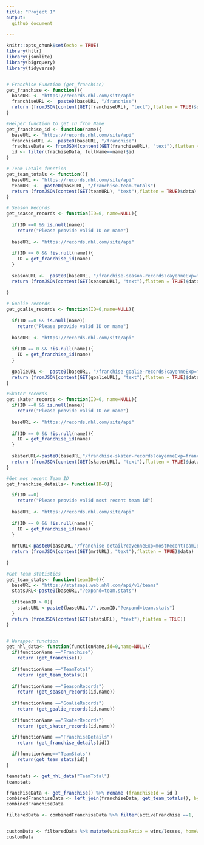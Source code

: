 ```yaml
---
title: "Project 1"
output:
  github_document    
    
---
```

```r
knitr::opts_chunk$set(echo = TRUE)
library(httr)
library(jsonlite)
library(bigrquery)
library(tidyverse)


# Franchise Function (get_franchise)
get_franchise <- function(){
  baseURL <- "https://records.nhl.com/site/api"
  franchiseURL <-  paste0(baseURL, "/franchise")
  return (fromJSON(content(GET(franchiseURL), "text"),flatten = TRUE)$data)
}

#Helper function to get ID from Name
get_franchise_id <- function(name){
  baseURL <- "https://records.nhl.com/site/api"
  franchiseURL <-  paste0(baseURL, "/franchise")
  frachiseData <- fromJSON(content(GET(franchiseURL), "text"),flatten = TRUE)$data
  id <- filter(frachiseData, fullName==name)$id
}

# Team Totals function
get_team_totals <- function(){
  baseURL <- "https://records.nhl.com/site/api"
  teamURL <-  paste0(baseURL, "/franchise-team-totals")
  return (fromJSON(content(GET(teamURL), "text"),flatten = TRUE)$data)
}

# Season Records
get_season_records <- function(ID=0, name=NULL){
  
  if(ID ==0 && is.null(name))
    return("Please provide valid ID or name")
  
  baseURL <- "https://records.nhl.com/site/api"
  
  if(ID == 0 && !is.null(name)){
    ID = get_franchise_id(name)
  }
    
  seasonURL <-  paste0(baseURL, "/franchise-season-records?cayenneExp=franchiseId=",ID)
  return (fromJSON(content(GET(seasonURL), "text"),flatten = TRUE)$data)
  
}

# Goalie records
get_goalie_records <- function(ID=0,name=NULL){
  
  if(ID ==0 && is.null(name))
    return("Please provide valid ID or name")
  
  baseURL <- "https://records.nhl.com/site/api"
  
  if(ID == 0 && !is.null(name)){
    ID = get_franchise_id(name)
  }
 
  goalieURL <-  paste0(baseURL, "/franchise-goalie-records?cayenneExp=franchiseId=",ID)
  return (fromJSON(content(GET(goalieURL), "text"),flatten = TRUE)$data)
}

#Skater records
get_skater_records <- function(ID=0, name=NULL){
  if(ID ==0 && is.null(name))
    return("Please provide valid ID or name")
  
  baseURL <- "https://records.nhl.com/site/api"
  
  if(ID == 0 && !is.null(name)){
    ID = get_franchise_id(name)
  }
 
  skaterURL<-paste0(baseURL,"/franchise-skater-records?cayenneExp=franchiseId=",ID)
  return (fromJSON(content(GET(skaterURL), "text"),flatten = TRUE)$data)
}

#Get mos recent Team ID
get_franchise_details<- function(ID=0){

  if(ID ==0)
    return("Please provide valid most recent team id")
  
  baseURL <- "https://records.nhl.com/site/api"
  
  if(ID == 0 && !is.null(name)){
    ID = get_franchise_id(name)
  }
 
  mrtURL<-paste0(baseURL,"/franchise-detail?cayenneExp=mostRecentTeamId=",ID)
  return (fromJSON(content(GET(mrtURL), "text"),flatten = TRUE)$data)
  
}

#Get Team statistics
get_team_stats<- function(teamID=0){
  baseURL <- "https://statsapi.web.nhl.com/api/v1/teams"
  statsURL<-paste0(baseURL,"?expand=team.stats")    
  
  if(teamID > 0){
    statsURL <-paste0(baseURL,"/",teamID,"?expand=team.stats") 
  }
  return (fromJSON(content(GET(statsURL), "text"),flatten = TRUE))
}


# Warapper function 
get_nhl_data<- function(functionName,id=0,name=NULL){
  if(functionName =="Franchise")
    return (get_franchise())
  
  if(functionName =="TeamTotal")
    return (get_team_totals())
  
  if(functionName =="SeasonRecords")
    return (get_season_records(id,name))
  
  if(functionName =="GoalieRecords")
    return (get_goalie_records(id,name))
  
  if(functionName =="SkaterRecords")
    return (get_skater_records(id,name))
  
  if(functionName =="FranchiseDetails")
    return (get_franchise_details(id))

  if(functionName=="TeamStats")
    return(get_team_stats(id))
}

teamstats <- get_nhl_data("TeamTotal")
teamstats
```

```r

franchiseData <- get_franchise() %>% rename (franchiseId = id )
combinedFranchiseData <- left_join(franchiseData, get_team_totals(), by=c("franchiseId","lastSeasonId"))
combinedFranchiseData

```

```r

filteredData <- combinedFranchiseData %>% filter(activeFranchise ==1, !is.null(lastSeasonId)) %>% select(franchiseId,fullName,gamesPlayed,gameTypeId, wins,losses,ties,overtimeLosses, homeWins,homeLosses, homeTies,homeOvertimeLosses) 


customData <- filteredData %>% mutate(winLossRatio = wins/losses, homeWinPctg = (homeWins/gamesPlayed)*100)
customData

```


